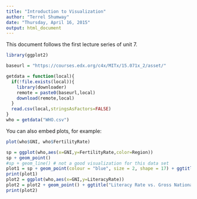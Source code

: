 ```yaml
---
title: "Introduction to Visualization"
author: "Terrel Shumway"
date: "Thursday, April 16, 2015"
output: html_document
---
```


This document follows the first lecture series of unit 7.

```r
library(ggplot2)

baseurl = "https://courses.edx.org/c4x/MITx/15.071x_2/asset/"

getdata = function(local){
  if(!file.exists(local)){
    library(downloader)
    remote = paste0(baseurl,local)
    download(remote,local)
  }
  read.csv(local,stringsAsFactors=FALSE)
}
who = getdata("WHO.csv")


```

You can also embed plots, for example:

```r
plot(who$GNI, who$FertilityRate)

sp = ggplot(who,aes(x=GNI,y=FertilityRate,color=Region))
sp + geom_point()
#sp + geom_line() # not a good visualization for this data set
plot1 = sp + geom_point(colour = "blue", size = 2, shape = 17) + ggtitle("Fertility Rate vs. Gross National Income")
print(plot1)
plot2 = ggplot(who,aes(x=GNI,y=LiteracyRate))
plot2 = plot2 + geom_point() + ggtitle("Literacy Rate vs. Gross National Income")
print(plot2)
```

